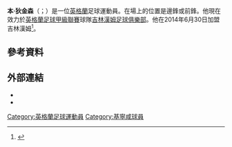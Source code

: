 {{orphan|time=2015-06-24T06:50:33+00:00}}
{{请求翻译|time=2015-06-24T06:50:33+00:00}}
'''本·狄金森'''（{{lang-en|Ben Dickenson}}；{{bd|1993年|2月26日}}）是一位[[英格蘭|英格蘭]]足球運動員。在場上的位置是邊鋒或前鋒。他現在效力於[[英格蘭足球甲級聯賽|英格蘭足球甲級聯賽]]球隊[[吉林漢姆足球俱樂部|吉林漢姆足球俱樂部]]。他在2014年6月30日加盟吉林漢姆<ref>{{cite web|url=http://www.kentonline.co.uk/kent/sport/gills-news-19444/?|title=Brighton & Hove Albion winger Brennan Dickenson signs for Gillingham on a two-year-deal|publisher=Kent Online|accessdate=30 June 2014|archive-date=2016-03-04|archive-url=https://web.archive.org/web/20160304003514/http://www.kentonline.co.uk/kent/sport/gills-news-19444/|dead-url=no}}</ref>。
==參考資料==
{{Reflist}}

==外部連結==
*{{Soccerbase|66121}}
*{{Soccerway|ben-dickenson/201477}}

{{DEFAULTSORT:Dickenson, Brennan}}
[[Category:英格蘭足球運動員|Category:英格蘭足球運動員]]
[[Category:基寧咸球員|Category:基寧咸球員]]
{{Sport-bio-stub}}